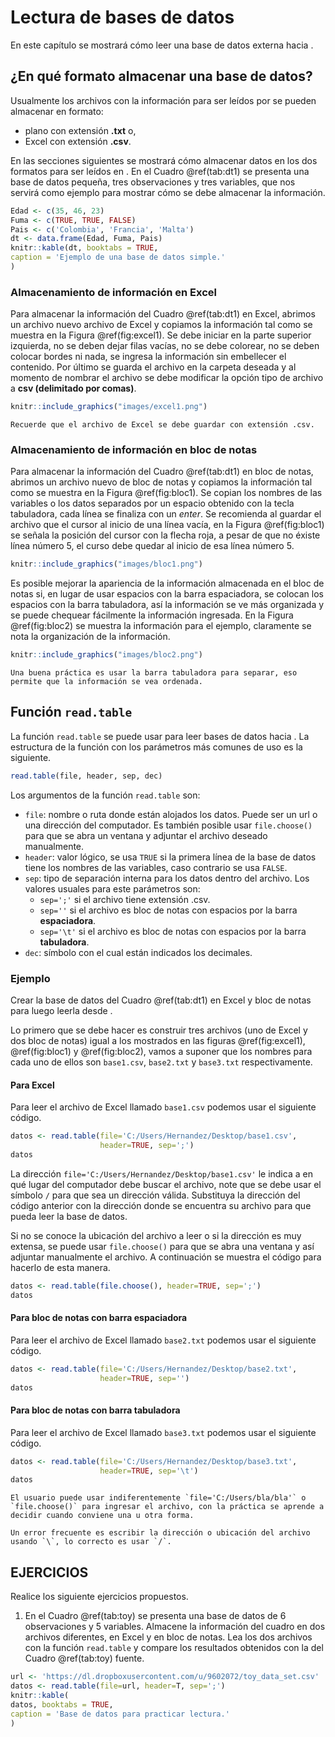 # Lectura de bases de datos \index{lectura de bases de datos}

En este capítulo se mostrará cómo leer una base de datos externa hacia \proglang{R}.

## ¿En qué formato almacenar una base de datos? \index{.csv} \index{.txt}
Usualmente los archivos con la información para ser leídos por \proglang{R} se pueden almacenar en formato:

- plano con extensión __.txt__ o, 
- Excel con extensión __.csv__. 

En las secciones siguientes se mostrará cómo almacenar datos en los dos formatos para ser leídos en \proglang{R}. En el Cuadro \@ref(tab:dt1) se presenta una base de datos pequeña, tres observaciones y tres variables, que nos servirá como ejemplo para mostrar cómo se debe almacenar la información.

```r
Edad <- c(35, 46, 23)
Fuma <- c(TRUE, TRUE, FALSE)
Pais <- c('Colombia', 'Francia', 'Malta')
dt <- data.frame(Edad, Fuma, Pais)
knitr::kable(dt, booktabs = TRUE,
caption = 'Ejemplo de una base de datos simple.'
)
```

### Almacenamiento de información en Excel \index{Excel}
Para almacenar la información del Cuadro \@ref(tab:dt1) en Excel, abrimos un archivo nuevo archivo de Excel y copiamos la información tal como se muestra en la Figura \@ref(fig:excel1). Se debe iniciar en la parte superior izquierda, no se deben dejar filas vacías, no se debe colorear, no se deben colocar bordes ni nada, se ingresa la información sin embellecer el contenido. Por último se guarda el archivo en la carpeta deseada y al momento de nombrar el archivo se debe modificar la opción tipo de archivo a __csv (delimitado por comas)__.

```r
knitr::include_graphics("images/excel1.png")
```

```block2
Recuerde que el archivo de Excel se debe guardar con extensión .csv.
```

### Almacenamiento de información en bloc de notas \index{bloc de notas}
Para almacenar la información del Cuadro \@ref(tab:dt1) en bloc de notas, abrimos un archivo nuevo de bloc de notas y copiamos la información tal como se muestra en la Figura \@ref(fig:bloc1). Se copian los nombres de las variables o los datos separados por un espacio obtenido con la tecla tabuladora, cada línea se finaliza con un _enter_. Se recomienda al guardar el archivo que el cursor al inicio de una línea vacía, en la Figura \@ref(fig:bloc1) se señala la posición del cursor con la flecha roja, a pesar de que no éxiste línea número 5, el curso debe quedar al inicio de esa línea número 5.

```r
knitr::include_graphics("images/bloc1.png")
```

Es posible mejorar la apariencia de la información almacenada en el bloc de notas si, en lugar de usar espacios con la barra espaciadora, se colocan los espacios con la barra tabuladora, así la información se ve más organizada y se puede chequear fácilmente la información ingresada. En la Figura \@ref(fig:bloc2) se muestra la información para el ejemplo, claramente se nota la organización de la información.

```r
knitr::include_graphics("images/bloc2.png")
```

```block2
Una buena práctica es usar la barra tabuladora para separar, eso permite que la información se vea ordenada.
```

## Función `read.table` \index{read.table}
La función `read.table` se puede usar para leer bases de datos hacia \proglang{R}. La estructura de la función con los parámetros más comunes de uso es la siguiente.

```r
read.table(file, header, sep, dec)
```

Los argumentos de la función `read.table` son:

- `file`: nombre o ruta donde están alojados los datos. Puede ser un url o una dirección del computador. Es también posible usar `file.choose()` para que se abra un ventana y adjuntar el archivo deseado manualmente.
- `header`: valor lógico, se usa `TRUE` si la primera línea de la base de datos tiene los nombres de las variables, caso contrario se usa `FALSE`.
- `sep`: tipo de separación interna para los datos dentro del archivo. Los valores usuales para este parámetros son:
    - `sep=';'` si el archivo tiene extensión .csv. 
    - `sep=''` si el archivo es bloc de notas con espacios por la barra __espaciadora__. 
    - `sep='\t'` si el archivo es bloc de notas con espacios por la barra __tabuladora__. 
- `dec`: símbolo con el cual están indicados los decimales.

### Ejemplo {-}
Crear la base de datos del Cuadro \@ref(tab:dt1) en Excel y bloc de notas para luego leerla desde \proglang{R}.

Lo primero que se debe hacer es construir tres archivos (uno de Excel y dos bloc de notas) igual a los mostrados en las figuras \@ref(fig:excel1), \@ref(fig:bloc1) y \@ref(fig:bloc2), vamos a suponer que los nombres para cada uno de ellos son `base1.csv`, `base2.txt` y `base3.txt` respectivamente.

#### Para Excel {-}

Para leer el archivo de Excel llamado `base1.csv` podemos usar el siguiente código.

```r
datos <- read.table(file='C:/Users/Hernandez/Desktop/base1.csv',
                    header=TRUE, sep=';')
datos
```

La dirección `file='C:/Users/Hernandez/Desktop/base1.csv'` le indica a \proglang{R} en qué lugar del computador debe buscar el archivo, note que se debe usar el símbolo `/` para que sea un dirección válida. Substituya la dirección del código anterior con la dirección donde se encuentra su archivo para que pueda leer la base de datos.

Si no se conoce la ubicación del archivo a leer o si la dirección es muy extensa, se puede usar `file.choose()` para que se abra una ventana y así adjuntar manualmente el archivo. A continuación se muestra el código para hacerlo de esta manera.

```r
datos <- read.table(file.choose(), header=TRUE, sep=';')
datos
```

#### Para bloc de notas con barra espaciadora {-}

Para leer el archivo de Excel llamado `base2.txt` podemos usar el siguiente código.

```r
datos <- read.table(file='C:/Users/Hernandez/Desktop/base2.txt',
                    header=TRUE, sep='')
datos
```

#### Para bloc de notas con barra tabuladora {-}

Para leer el archivo de Excel llamado `base3.txt` podemos usar el siguiente código.

```r
datos <- read.table(file='C:/Users/Hernandez/Desktop/base3.txt',
                    header=TRUE, sep='\t')
datos
```

```block2
El usuario puede usar indiferentemente `file='C:/Users/bla/bla'` o `file.choose()` para ingresar el archivo, con la práctica se aprende a decidir cuando conviene una u otra forma. 
```

```block2
Un error frecuente es escribir la dirección o ubicación del archivo usando `\`, lo correcto es usar `/`.
```



## EJERCICIOS {-}
Realice los siguiente ejercicios propuestos.

1. En el Cuadro \@ref(tab:toy) se presenta una base de datos de 6 observaciones y 5 variables. Almacene la información del cuadro en dos archivos diferentes, en Excel y en bloc de notas. Lea los dos archivos con la función `read.table` y compare los resultados obtenidos con la del Cuadro \@ref(tab:toy) fuente.

```r
url <- 'https://dl.dropboxusercontent.com/u/9602072/toy_data_set.csv'
datos <- read.table(file=url, header=T, sep=';')
knitr::kable(
datos, booktabs = TRUE,
caption = 'Base de datos para practicar lectura.'
)
```




